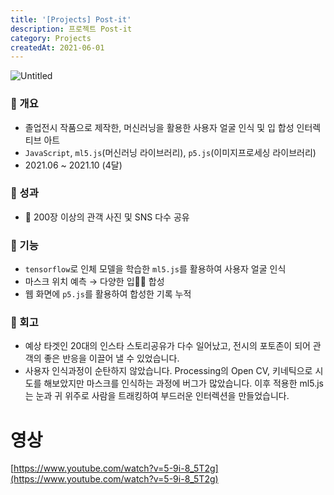 ```yaml
---
title: '[Projects] Post-it'
description: 프로젝트 Post-it
category: Projects
createdAt: 2021-06-01
---
```

![Untitled](/assets/projects/postit/Untitled.png)

### 📝 개요

- 졸업전시 작품으로 제작한, 머신러닝을 활용한 사용자 얼굴 인식 및 입 합성 인터렉티브 아트
- `JavaScript`, `ml5.js`(머신러닝 라이브러리), `p5.js`(이미지프로세싱 라이브러리)
- 2021.06 ~ 2021.10 (4달)

### 📝 성과

- 📸 200장 이상의 관객 사진 및 SNS 다수 공유

### 📝 기능

- `tensorflow`로 인체 모델을 학습한 `ml5.js`를 활용하여 사용자 얼굴 인식
- 마스크 위치 예측 → 다양한 입👄👅 합성
- 웹 화면에 `p5.js`를 활용하여 합성한 기록 누적

### 📝 회고

- 예상 타겟인 20대의 인스타 스토리공유가 다수 일어났고, 전시의 포토존이 되어 관객의 좋은 반응을 이끌어 낼 수 있었습니다.
- 사용자 인식과정이 순탄하지 않았습니다. Processing의 Open CV, 키네틱으로 시도를 해보았지만 마스크를 인식하는 과정에 버그가 많았습니다. 이후 적용한 ml5.js는 눈과 귀 위주로 사람을 트래킹하여 부드러운 인터렉션을 만들었습니다.

# 영상
[https://www.youtube.com/watch?v=5-9i-8_5T2g](https://www.youtube.com/watch?v=5-9i-8_5T2g)